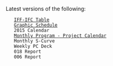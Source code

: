 Latest versions of the following:
	[[file:///S:/Caelus/106726/Project Controls/Change Management/CN21 Module Fabrication Schedule Shift IFR IFF/Live Files & Previous Revisions/|IFF-IFC Table]]
	[[file:///S:/Caelus/106726/Project Controls/Change Management/CN21 Module Fabrication Schedule Shift IFR IFF/Live Files & Previous Revisions/|Graphic Schedule]]
	2015 Calendar
	[[file:///C:/cygwin64/home/jdavis2/|Monthly Program - Project Calendar]]
	Monthly S-Curve
	Weekly PC Deck
	018 Report
	006 Report
